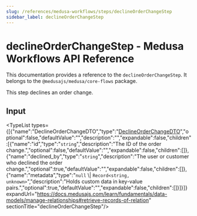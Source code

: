 ```yaml
---
slug: /references/medusa-workflows/steps/declineOrderChangeStep
sidebar_label: declineOrderChangeStep
---
```



# declineOrderChangeStep - Medusa Workflows API Reference

This documentation provides a reference to the `declineOrderChangeStep`. It belongs to the `@medusajs/medusa/core-flows` package.

This step declines an order change.

## Input

<TypeList types={[{"name":"DeclineOrderChangeDTO","type":"[DeclineOrderChangeDTO](../../../../../order/interfaces/order.DeclineOrderChangeDTO/page.mdx)","optional":false,"defaultValue":"","description":"","expandable":false,"children":[{"name":"id","type":"`string`","description":"The ID of the order change.","optional":false,"defaultValue":"","expandable":false,"children":[]},{"name":"declined_by","type":"`string`","description":"The user or customer who declined the order change.","optional":true,"defaultValue":"","expandable":false,"children":[]},{"name":"metadata","type":"`null` \\| `Record<string, unknown>`","description":"Holds custom data in key-value pairs.","optional":true,"defaultValue":"","expandable":false,"children":[]}]}]} expandUrl="https://docs.medusajs.com/learn/fundamentals/data-models/manage-relationships#retrieve-records-of-relation" sectionTitle="declineOrderChangeStep"/>
